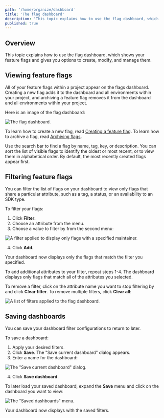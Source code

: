 ```yaml
---
path: '/home/organize/dashboard'
title: 'The flag dashboard'
description: 'This topic explains how to use the flag dashboard, which shows your feature flags and gives you options to create, modify, and manage them.'
published: true
---
```


## Overview

This topic explains how to use the flag dashboard, which shows your feature flags and gives you options to create, modify, and manage them.

## Viewing feature flags

All of your feature flags within a project appear on the flags dashboard. Creating a new flag adds it to the dashboard and all environments within your project, and archiving a feature flag removes it from the dashboard and all environments within your project.

Here is an image of the flag dashboard:

![The flag dashboard.](flags-dashboard.png)

To learn how to create a new flag, read [Creating a feature flag](/home/getting-started/feature-flags#creating-a-feature-flag). To learn how to archive a flag, read [Archiving flags](/home/code/flag-archive#archiving-flags).

Use the search bar to find a flag by name, tag, key, or description. You can sort the list of visible flags to identify the oldest or most recent, or to view them in alphabetical order. By default, the most recently created flags appear first.

## Filtering feature flags

You can filter the list of flags on your dashboard to view only flags that share a particular attribute, such as a tag, a status, or an availability to an SDK type.

To filter your flags:

1. Click **Filter**.
2. Choose an attribute from the menu.
3. Choose a value to filter by from the second menu:

![A filter applied to display only flags with a specified maintainer.](/images/flags-dashboard-filter.png)

4. Click **Add**.

Your dashboard now displays only the flags that match the filter you specified.

To add additional attributes to your filter, repeat steps 1-4. The dashboard displays only flags that match all of the attributes you selected.

To remove a filter, click on the attribute name you want to stop filtering by and click **Clear filter**. To remove multiple filters, click **Clear all**:

![A list of filters applied to the flag dashboard.](/images/flags-dashboard-filter-list.png)

## Saving dashboards

You can save your dashboard filter configurations to return to later.

To save a dashboard:

1. Apply your desired filters.
2. Click **Save**. The "Save current dashboard" dialog appears.
3. Enter a name for the dashboard:

![The "Save current dashboard" dialog.](flags-dashboard-save.png)

4. Click **Save dashboard**.

To later load your saved dashboard, expand the **Save** menu and click on the dashboard you want to view:

![The "Saved dashboards" menu.](/images/flags-dashboard-save-menu.png)

Your dashboard now displays with the saved filters.

